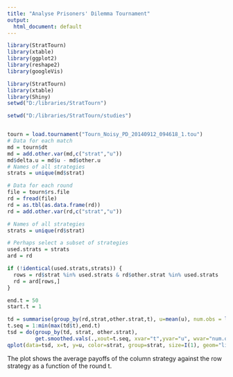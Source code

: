```yaml
---
title: "Analyse Prisoners' Dilemma Tournament"
output:
  html_document: default
---
```


```r
library(StratTourn)
library(xtable)
library(ggplot2)
library(reshape2)
library(googleVis)
```

```r
library(StratTourn)
library(xtable)
library(Shiny)
setwd("D:/libraries/StratTourn")

setwd("D:/libraries/StratTourn/studies")


tourn = load.tournament("Tourn_Noisy_PD_20140912_094618_1.tou")
# Data for each match
md = tourn$dt
md = add.other.var(md,c("strat","u"))
md$delta.u = md$u - md$other.u
# Names of all strategies
strats = unique(md$strat)

# Data for each round
file = tourn$rs.file
rd = fread(file)
rd = as.tbl(as.data.frame(rd))
rd = add.other.var(rd,c("strat","u"))

# Names of all strategies
strats = unique(rd$strat)

# Perhaps select a subset of strategies
used.strats = strats
ard = rd

if (!identical(used.strats,strats)) {
  rows = rd$strat %in% used.strats & rd$other.strat %in% used.strats
  rd = ard[rows,]
}
```


```r
end.t = 50
start.t = 1
```


```r
td = summarise(group_by(rd,strat,other.strat,t), u=mean(u), num.obs = length(t))
t.seq = 1:min(max(td$t),end.t)
tsd = do(group_by(td, strat, other.strat),
         get.smoothed.vals(.,xout=t.seq, xvar="t",yvar="u", wvar="num.obs", spar=0.2))
qplot(data=tsd, x=t, y=u, color=strat, group=strat, size=I(1), geom="line") + facet_grid(other.strat~strat)
```
The plot shows the average payoffs of the column strategy against the row strategy as a function of the round t.
